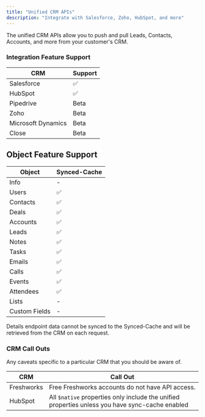 ```yaml
---
title: "Unified CRM APIs"
description: "Integrate with Salesforce, Zoho, HubSpot, and more"
---
```


The unified CRM APIs allow you to push and pull Leads, Contacts, Accounts, and more from your customer's CRM.

### Integration Feature Support

| CRM                | Support |
| ------------------ | ------- |
| Salesforce         | ✅      |
| HubSpot            | ✅      |
| Pipedrive          | Beta    |
| Zoho               | Beta    |
| Microsoft Dynamics | Beta    |
| Close              | Beta    |

## Object Feature Support

| Object        | Synced-Cache |
| ------------- | ------------ |
| Info          | -            |
| Users         | ✅           |
| Contacts      | ✅           |
| Deals         | ✅           |
| Accounts      | ✅           |
| Leads         | ✅           |
| Notes         | ✅           |
| Tasks         | ✅           |
| Emails        | ✅           |
| Calls         | ✅           |
| Events        | ✅           |
| Attendees     | ✅           |
| Lists         | -            |
| Custom Fields | -            |

<Warning>
  Details endpoint data cannot be synced to the Synced-Cache and will be
  retrieved from the CRM on each request.
</Warning>

### CRM Call Outs

Any caveats specific to a particular CRM that you should be aware of.

| CRM        | Call Out                                                                                        |
| ---------- | ----------------------------------------------------------------------------------------------- |
| Freshworks | Free Freshworks accounts do not have API access.                                                |
| HubSpot    | All `$native` properties only include the unified properties unless you have sync-cache enabled |
